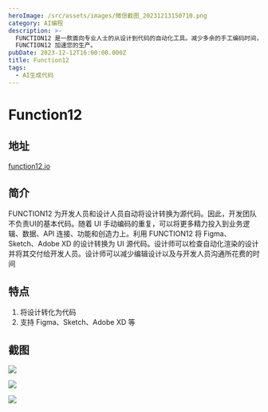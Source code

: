 ```yaml
---
heroImage: /src/assets/images/微信截图_20231213150710.png
category: AI编程
description: >-
  FUNCTION12 是一款面向专业人士的从设计到代码的自动化工具。减少多余的手工编码时间，并将设计文件转换为可用于生产的代码。立即开始使用
  FUNCTION12 加速您的生产。
pubDate: 2023-12-12T16:00:00.000Z
title: Function12
tags:
  - AI生成代码
---
```


# Function12

## 地址

[function12.io](https://function12.io/ "function12.io")

## 简介

FUNCTION12 为开发人员和设计人员自动将设计转换为源代码。因此，开发团队不负责UI的基本代码。随着 UI 手动编码的重复，可以将更多精力投入到业务逻辑、数据、API 连接、功能和创造力上。利用 FUNCTION12 将 Figma、Sketch、Adobe XD 的设计转换为 UI 源代码。设计师可以检查自动化渲染的设计并将其交付给开发人员。设计师可以减少编辑设计以及与开发人员沟通所花费的时间

## 特点

1. 将设计转化为代码
2. 支持 Figma、Sketch、Adobe XD 等

## 截图

![](/src/assets/images/微信截图_20231213150719.png)

![](/src/assets/images/微信截图_20231213150639.png)

![](/src/assets/images/微信截图_20231213151016.png)
